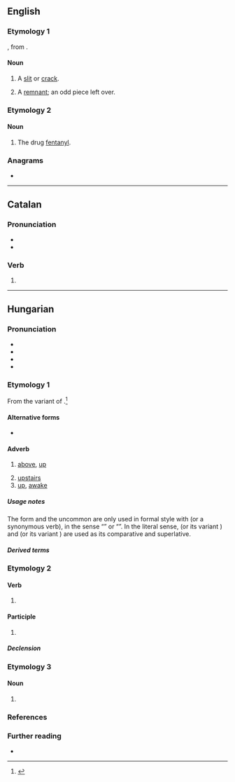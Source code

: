 {{also|Fent}}
==English==

===Etymology 1===
{{der|en|fro|fente}}, from {{der|en|la|findēre||to cleave}}.

====Noun====
{{en-noun}}

# {{lb|en|UK|dialect}} A [[slit]] or [[crack]].
# {{lb|en|UK|dialect}} A [[remnant]]; an odd piece left over.

===Etymology 2===

====Noun====
{{en-noun|-}}

# {{lb|en|slang}} The drug [[fentanyl]].

===Anagrams===
* {{anagrams|en|a=efnt|TNEF}}

----

==Catalan==

===Pronunciation===
* {{ca-IPA}}
* {{rhymes|ca|ent|s=1}}

===Verb===
{{head|ca|verb form}}

# {{ca-verb form of|t=pres|m=ptc|fer}}

----

==Hungarian==

===Pronunciation===
* {{hu-IPA}}
* {{audio|hu|Hu-fent.ogg|Audio}}
* {{hyphenation|hu|fent}}
* {{rhymes|hu|ɛnt|s=1}}

===Etymology 1===
{{etydate|1525}} From the {{m|hu||fen}} variant of {{af|hu|fenn|-t|t1=above|pos2=locative suffix}}.<ref>{{R:Zaicz 2006}}</ref>

====Alternative forms====
* {{alter|hu|fönt|fenn|fönn}}

====Adverb====
{{head|hu|adverb|comparative|feljebb|or|fentebb|superlative|legfelül|or|legfentebb}}

# [[above]], [[up]]
#: {{syn|hu|fönt|fenn|fönn|felül|fölül}}
# [[upstairs]]
# [[up]], [[awake]]
#: {{syn|hu|ébren}}

=====Usage notes=====
The form {{m|hu||fentebb}} and the uncommon {{m|hu|legfentebb}} are only used in formal style with {{m|hu|említett}} (or a synonymous verb), in the sense “{{m|en|above-mentioned}}” or “{{m|hu|aforesaid}}”. In the literal sense, '''{{m|hu|feljebb}}''' (or its variant {{m|hu|följebb}}) and '''{{m|hu|legfelül}}''' (or its variant {{m|hu|legfölül}}) are used as its comparative and superlative.

=====Derived terms=====
{{col4|hu
|fenti
}}
{{col4|hu|title=Compound words
|odafent
}}

===Etymology 2===
{{affix|hu|fen|-t|nocat=y}}

====Verb====
{{head|hu|verb form}}

# {{inflection of|hu|fen||3|s|indic|past|indef}}
#: {{uxi|hu|János késeket és ollókat '''fent'''.|János '''sharpened / was sharpening''' knives and pairs of scissors.}}

====Participle====
{{head|hu|participle}}

# {{participle of|hu|fen||past}}
#: {{uxi|hu|Ez egy élesre '''fent''' kés.|It is a knife '''whetted''' sharp.}}

=====Declension=====
{{hu-infl-nom|fente|e}}

===Etymology 3===
{{affix|hu|fen|id1=currency|t1=fen|pos1=Chinese monetary subunit|-t|id2=accusative|pos2=accusative suffix|nocat=y}}

====Noun====
{{head|hu|noun form}}

# {{inflection of|hu|fen|id=currency||acc|s}}

===References===
<references/>

===Further reading===
* {{R:ErtSz}}

{{cln|hu|terms with lemma and non-lemma form etymologies|terms with adverb and verb form etymologies|terms with multiple non-lemma form etymologies|terms with adverb and noun form etymologies| terms with noun form and verb form etymologies}}